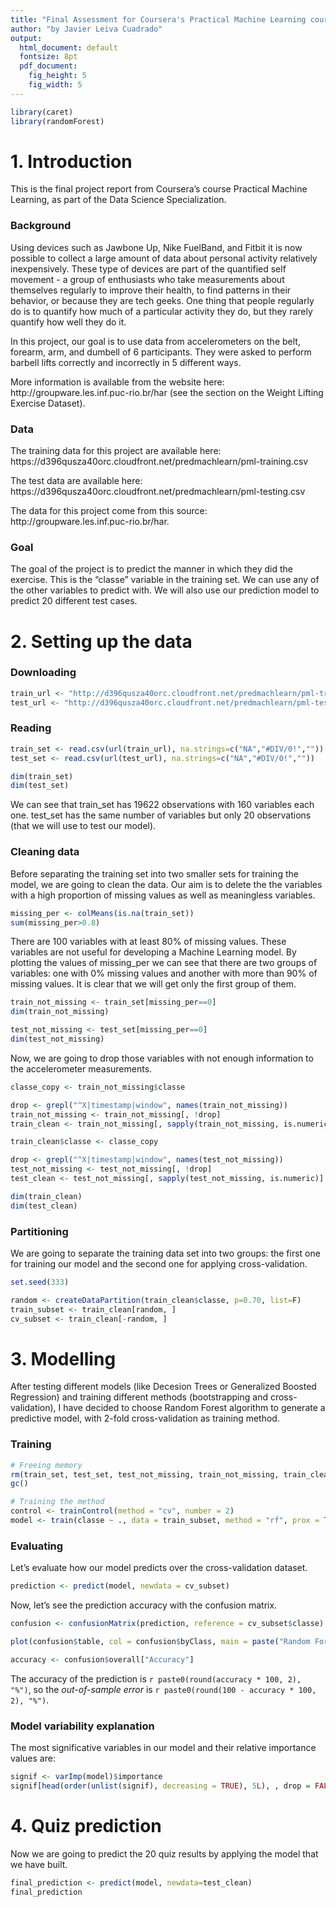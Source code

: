 ---
title: "Final Assessment for Coursera's Practical Machine Learning course"
author: "by Javier Leiva Cuadrado"
output:
  html_document: default
  fontsize: 8pt
  pdf_document:
    fig_height: 5
    fig_width: 5
---

```{r message=FALSE, results='hide', echo = FALSE, warning=FALSE}
library(caret)
library(randomForest)
```


# 1. Introduction

This is the final project report from Coursera's course Practical Machine Learning, as part of the Data Science Specialization.

### Background

Using devices such as Jawbone Up, Nike FuelBand, and Fitbit it is now possible to collect a large amount of data about personal activity relatively inexpensively. These type of devices are part of the quantified self movement - a group of enthusiasts who take measurements about themselves regularly to improve their health, to find patterns in their behavior, or because they are tech geeks. One thing that people regularly do is to quantify how much of a particular activity they do, but they rarely quantify how well they do it.

In this project, our goal is to use data from accelerometers on the belt, forearm, arm, and dumbell of 6 participants. They were asked to perform barbell lifts correctly and incorrectly in 5 different ways.

More information is available from the website here: http://groupware.les.inf.puc-rio.br/har (see the section on the Weight Lifting Exercise Dataset).

### Data

The training data for this project are available here: https://d396qusza40orc.cloudfront.net/predmachlearn/pml-training.csv

The test data are available here: https://d396qusza40orc.cloudfront.net/predmachlearn/pml-testing.csv

The data for this project come from this source: http://groupware.les.inf.puc-rio.br/har.

### Goal

The goal of the project is to predict the manner in which they did the exercise. This is the "classe" variable in the training set. We can use any of the other variables to predict with. We will also use our prediction model to predict 20 different test cases.

# 2. Setting up the data

### Downloading

```{r}
train_url <- "http://d396qusza40orc.cloudfront.net/predmachlearn/pml-training.csv"
test_url <- "http://d396qusza40orc.cloudfront.net/predmachlearn/pml-testing.csv"
```

### Reading

```{r}
train_set <- read.csv(url(train_url), na.strings=c("NA","#DIV/0!",""))
test_set <- read.csv(url(test_url), na.strings=c("NA","#DIV/0!",""))

dim(train_set)
dim(test_set)
```

We can see that train_set has 19622 observations with 160 variables each one. test_set has the same number of variables but only 20 observations (that we will use to test our model).

### Cleaning data

Before separating the training set into two smaller sets for training the model, we are going to clean the data. Our aim is to delete the the variables with a high proportion of missing values as well as meaningless variables.

```{r}
missing_per <- colMeans(is.na(train_set))
sum(missing_per>0.8)
```


There are 100 variables with at least 80% of missing values. These variables are not useful for developing a Machine Learning model.
By plotting the values of missing_per we can see that there are two groups of variables: one with 0% missing values and another with more than 90% of missing values. It is clear that we will get only the first group of them.

```{r}
train_not_missing <- train_set[missing_per==0]
dim(train_not_missing)
```

```{r}
test_not_missing <- test_set[missing_per==0]
dim(test_not_missing)
```

Now, we are going to drop those variables with not enough information to the accelerometer measurements.

```{r}
classe_copy <- train_not_missing$classe

drop <- grepl("^X|timestamp|window", names(train_not_missing))
train_not_missing <- train_not_missing[, !drop]
train_clean <- train_not_missing[, sapply(train_not_missing, is.numeric)]

train_clean$classe <- classe_copy

drop <- grepl("^X|timestamp|window", names(test_not_missing))
test_not_missing <- test_not_missing[, !drop]
test_clean <- test_not_missing[, sapply(test_not_missing, is.numeric)]

dim(train_clean)
dim(test_clean)
```

### Partitioning

We are going to separate the training data set into two groups: the first one for training our model and the second one for applying cross-validation.

```{r}

set.seed(333)

random <- createDataPartition(train_clean$classe, p=0.70, list=F)
train_subset <- train_clean[random, ]
cv_subset <- train_clean[-random, ]
```

# 3. Modelling

After testing different models (like Decesion Trees or Generalized Boosted Regression) and training different methods (bootstrapping and cross-validation), I have decided to choose Random Forest algorithm to generate a predictive model, with 2-fold cross-validation as training method.

### Training

```{r message=FALSE}
# Freeing memory
rm(train_set, test_set, test_not_missing, train_not_missing, train_clean)
gc()

# Training the method
control <- trainControl(method = "cv", number = 2)
model <- train(classe ~ ., data = train_subset, method = "rf", prox = TRUE, trControl = control)
```

### Evaluating

Let's evaluate how our model predicts over the cross-validation dataset.

```{r prediction}
prediction <- predict(model, newdata = cv_subset)
```

Now, let's see the prediction accuracy with the confusion matrix.

```{r accuracy}
confusion <- confusionMatrix(prediction, reference = cv_subset$classe)

plot(confusion$table, col = confusion$byClass, main = paste("Random Forest Confusion Matrix: Accuracy =", round(confusion$overall['Accuracy'], 4)))

accuracy <- confusion$overall["Accuracy"]
```

The accuracy of the prediction is `r paste0(round(accuracy * 100, 2), "%")`, so the *out-of-sample error* is `r paste0(round(100 - accuracy * 100, 2), "%")`.


### Model variability explanation

The most significative variables in our model and their relative importance values are:

```{r varImp}
signif <- varImp(model)$importance
signif[head(order(unlist(signif), decreasing = TRUE), 5L), , drop = FALSE]
```

# 4. Quiz prediction


Now we are going to predict the 20 quiz results by applying the model that we have built.

```{r finalpredict}
final_prediction <- predict(model, newdata=test_clean)
final_prediction
```

